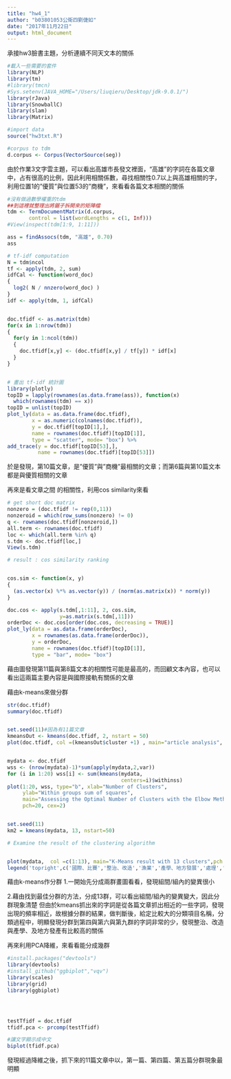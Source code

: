 ---
title: "hw4_1"
author: "b03801053公衛四劉倢如"
date: "2017年11月22日"
output: html_document
---

承接hw3臉書主題，分析連續不同天文本的關係

```{r setup, include=FALSE}
#載入一些需要的套件
library(NLP)
library(tm)
#library(tmcn)
#Sys.setenv(JAVA_HOME="/Users/liuqieru/Desktop/jdk-9.0.1/")
library(rJava)
library(SnowballC)
library(slam)
library(Matrix)
```


```{r}
#import data
source("hw3txt.R")
```


```{r}
#corpus to tdm
d.corpus <- Corpus(VectorSource(seg))
```

由於作業3文字雲主題，可以看出高雄市長發文裡面，"高雄"的字詞在各篇文章中，占有很高的比例，因此利用相關係數，尋找相關性0.7以上與高雄相關的字，利用位置1的"優質"與位置53的"商機"，來看看各篇文本相關的關係

```{r }
#沒有做過數學權重的tdm
##到這裡就整理出將鋸子拆開來的矩陣檔
tdm <- TermDocumentMatrix(d.corpus, 
       control = list(wordLengths = c(1, Inf)))
#View(inspect(tdm[1:9, 1:11]))

ass = findAssocs(tdm, "高雄", 0.70)
ass
```


```{r}
# tf-idf computation
N = tdm$ncol
tf <- apply(tdm, 2, sum)
idfCal <- function(word_doc)
{ 
  log2( N / nnzero(word_doc) ) 
}
idf <- apply(tdm, 1, idfCal)


doc.tfidf <- as.matrix(tdm)
for(x in 1:nrow(tdm))
{
  for(y in 1:ncol(tdm))
  {
    doc.tfidf[x,y] <- (doc.tfidf[x,y] / tf[y]) * idf[x]
  }
}


# 畫出 tf-idf 統計圖
library(plotly)
topID = lapply(rownames(as.data.frame(ass)), function(x) 
  which(rownames(tdm) == x))
topID = unlist(topID)
plot_ly(data = as.data.frame(doc.tfidf),
        x = as.numeric(colnames(doc.tfidf)),
        y = doc.tfidf[topID[1],], 
        name = rownames(doc.tfidf)[topID[1]],
        type = "scatter", mode= "box") %>%
add_trace(y = doc.tfidf[topID[53],],
          name = rownames(doc.tfidf)[topID[53]])

```


於是發現，第10篇文章，是"優質"與"商機"最相關的文章；而第6篇與第10篇文本都是與優質相關的文章



再來是看文章之間 的相關性，利用cos similarity來看

```{r}
# get short doc matrix
nonzero = (doc.tfidf != rep(0,11))
nonzeroid = which(row_sums(nonzero) != 0)
q <- rownames(doc.tfidf[nonzeroid,])
all.term <- rownames(doc.tfidf)
loc <- which(all.term %in% q)
s.tdm <- doc.tfidf[loc,]
View(s.tdm)

# result : cos similarity ranking


cos.sim <- function(x, y)
{ 
  (as.vector(x) %*% as.vector(y)) / (norm(as.matrix(x)) * norm(y)) 
}

doc.cos <- apply(s.tdm[,1:11], 2, cos.sim,
                 y=as.matrix(s.tdm[,11]))
orderDoc <- doc.cos[order(doc.cos, decreasing = TRUE)]
plot_ly(data = as.data.frame(orderDoc),
        x = rownames(as.data.frame(orderDoc)),
        y = orderDoc, 
        name = rownames(doc.tfidf)[topID[1]],
        type = "bar", mode= "box")
```

藉由圖發現第11篇與第8篇文本的相關性可能是最高的，而回顧文本內容，也可以看出這兩篇主要內容是與國際接軌有關係的文章




藉由k-means來做分群

```{r}
str(doc.tfidf)
summary(doc.tfidf)


set.seed(11)#因為有11篇文章
kmeansOut <- kmeans(doc.tfidf, 2, nstart = 50)
plot(doc.tfidf, col =(kmeansOut$cluster +1) , main="article analysis", pch=18, cex=2)


mydata <- doc.tfidf
wss <- (nrow(mydata)-1)*sum(apply(mydata,2,var))
for (i in 1:20) wss[i] <- sum(kmeans(mydata,
                                     centers=i)$withinss)
plot(1:20, wss, type="b", xlab="Number of Clusters",
     ylab="Within groups sum of squares",
     main="Assessing the Optimal Number of Clusters with the Elbow Method",
     pch=20, cex=2)


set.seed(11)
km2 = kmeans(mydata, 13, nstart=50)

# Examine the result of the clustering algorithm


plot(mydata,  col =c(1:13), main="K-Means result with 13 clusters",pch =  20 ,cex=2)
legend('topright',c('國際、比賽','整治、改造','漁業','產學、地方發展','處理','藝術','經濟、優質','高雄綜合發展','土地','服務、幸福','表演','宗教信仰','醫療服務'),col = c(1:13),pch = 20,bty='n', cex=.75)


```


藉由k-means作分群
1.一開始先分成兩群畫圖看看，發現組間/組內的變異很小

2.藉由找到最佳分群的方法，分成13群，可以看出組間/組內的變異變大，因此分群現象清楚
但由於kmeans抓出來的字詞是從各篇文章抓出相近的一些字詞，發現出現的頻率相近，故根據分群的結果，做判斷後，給定比較大的分類項目名稱，分類過程中，明顯發現分群到第四與第六與第九群的字詞非常的少，發現整治、改造與產學、及地方發產有比較高的關係



再來利用PCA降維，來看看能分成幾群

```{r warning=FALSE}
#install.packages("devtools")
library(devtools)
#install_github("ggbiplot","vqv")
library(scales)
library(grid)
library(ggbiplot)




testTfidf = doc.tfidf
tfidf.pca <- prcomp(testTfidf)

#讓文字顯示成中文
biplot(tfidf.pca)
```

發現經過降維之後，抓下來的11篇文章中以，第一篇、第四篇、第五篇分群現象最明顯

